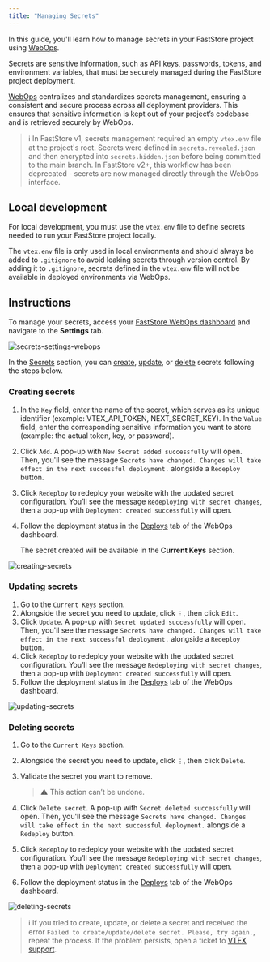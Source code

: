 ---
title: "Managing Secrets"
---

In this guide, you'll learn how to manage secrets in your FastStore project using [WebOps](https://developers.vtex.com/docs/guides/faststore/1-onboarding-overview).

Secrets are sensitive information, such as API keys, passwords, tokens, and environment variables, that must be securely managed during the FastStore project deployment.

[WebOps](https://developers.vtex.com/docs/guides/faststore/1-onboarding-overview) centralizes and standardizes secrets management, ensuring a consistent and secure process across all deployment providers. This ensures that sensitive information is kept out of your project’s codebase and is retrieved securely by WebOps.

>ℹ️ In FastStore v1, secrets management required an empty `vtex.env` file at the project's root. Secrets were defined in `secrets.revealed.json` and then encrypted into `secrets.hidden.json` before being committed to the main branch. In FastStore v2+, this workflow has been deprecated - secrets are now managed directly through the WebOps interface.

## Local development

For local development, you must use the `vtex.env` file to define secrets needed to run your FastStore project locally. 

The `vtex.env` file is only used in local environments and should always be added to `.gitignore` to avoid leaking secrets through version control. By adding it to `.gitignore`, secrets defined in the `vtex.env` file will not be available in deployed environments via WebOps.

## Instructions

To manage your secrets, access your [FastStore WebOps dashboard](https://developers.vtex.com/docs/guides/faststore/1-onboarding-dashboard) and navigate to the **Settings** tab.

![secrets-settings-webops](https://vtexhelp.vtexassets.com/assets/docs/src/secrets-settings-webops___c4cc35670f1faf9ecabd30447d1ee9b6.gif)

In the [Secrets](https://developers.vtex.com/docs/guides/faststore/1-onboarding-dashboard#secrets) section, you can [create](#creating-secrets), [update](#updating-secrets), or [delete](#deleting-secrets) secrets following the steps below.

### Creating secrets

1. In the `Key` field, enter the name of the secret, which serves as its unique identifier (example: VTEX_API_TOKEN, NEXT_SECRET_KEY). In the `Value` field, enter the corresponding sensitive information you want to store (example: the actual token, key, or password). 
2. Click `Add`. A pop-up with `New Secret added successfully` will open. Then, you'll see the message `Secrets have changed. Changes will take effect in the next successful deployment.` alongside a `Redeploy` button.
3. Click `Redeploy` to redeploy your website with the updated secret configuration. You’ll see the message `Redeploying with secret changes`, then a pop-up with `Deployment created successfully` will open.
4. Follow the deployment status in the [Deploys](https://developers.vtex.com/docs/guides/faststore/1-onboarding-dashboard#deploys) tab of the WebOps dashboard.

   The secret created will be available in the **Current Keys** section.

![creating-secrets](https://vtexhelp.vtexassets.com/assets/docs/src/creating-secrets___14633df5e1e1385934d7f0854f00d340.gif)

### Updating secrets

1. Go to the `Current Keys` section.
2. Alongside the secret you need to update, click `⋮`, then click `Edit`.
3. Click `Update`.  A pop-up with `Secret updated successfully` will open. Then, you'll see the message `Secrets have changed. Changes will take effect in the next successful deployment.` alongside a `Redeploy` button.
4. Click `Redeploy` to redeploy your website with the updated secret configuration. You’ll see the message `Redeploying with secret changes`, then a pop-up with `Deployment created successfully` will open.
5. Follow the deployment status in the [Deploys](https://developers.vtex.com/docs/guides/faststore/1-onboarding-dashboard#deploys) tab of the WebOps dashboard.

![updating-secrets](https://vtexhelp.vtexassets.com/assets/docs/src/updating-secrets___41a012c6f441bf927d67a59448c19894.gif)

### Deleting secrets

1. Go to the `Current Keys` section.
2. Alongside the secret you need to update, click `⋮`, then click `Delete`.
3. Validate the secret you want to remove. 

   >⚠ This action can’t be undone.

4. Click `Delete secret`. A pop-up with `Secret deleted successfully` will open. Then, you'll see the message `Secrets have changed. Changes will take effect in the next successful deployment.` alongside a `Redeploy` button.
5. Click `Redeploy` to redeploy your website with the updated secret configuration. You’ll see the message `Redeploying with secret changes`, then a pop-up with `Deployment created successfully` will open.
6. Follow the deployment status in the [Deploys](https://developers.vtex.com/docs/guides/faststore/1-onboarding-dashboard#deploys) tab of the WebOps dashboard.

![deleting-secrets](https://vtexhelp.vtexassets.com/assets/docs/src/deleting-secrets___c5b464f532114c9895ce49af2fd8c76b.gif)

>ℹ If you tried to create, update, or delete a secret and received the error `Failed to create/update/delete secret. Please, try again.`, repeat the process. If the problem persists, open a ticket to [VTEX support](https://help.vtex.com/en/support).
